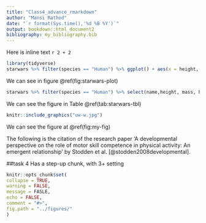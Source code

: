 ```yaml
---
title: "Class4_advance_rmarkdown"
author: "Mansi Rathod"
date: "`r format(Sys.time(),'%d %B %Y')`"
output: bookdown::html_document2
bibliography: my_bibliography.bib
---
```


Here is inline text `r 2 + 2`

```r
library(tidyverse)
starwars %>% filter(species == "Human") %>% ggplot() + aes(x = height, y = mass) + geom_point()
```

We can see in figure \@ref(fig:starwars-plot)

```r
starwars %>% filter(species == "Human") %>% select(name,height, mass, homeworld) %>% knitr::kable(caption = "A knitr kable table of starwars data")
```

We can see the figure in Table \@ref(tab:starwars-tbl)

``` r
knitr::include_graphics("uw-w.jpg")
```

We can see the figure at \@ref(fig:my-fig) 

The following is the citation of the research paper 'A developmental perspective on the role of motor skill competence in physical activity: An emergent relationship' by Stodden et al. [@stodden2008developmental].


##task 4 Has a step-up chunk, with 3+ setting

```r

knitr::opts_chunk$set(
collapse = TRUE,
warning = FALSE,
message = FASLE,
echo = FALSE,
comment = "#>",
fig.path = "../figures/"
)

```


